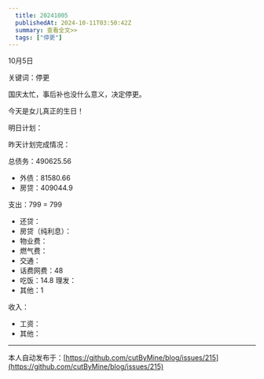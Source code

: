 ```yaml
---
  title: 20241005
  publishedAt: 2024-10-11T03:50:42Z
  summary: 查看全文>>
  tags: ["停更"]
---
```


10月5日 

关键词：停更

国庆太忙，事后补也没什么意义，决定停更。

今天是女儿真正的生日！

明日计划：

昨天计划完成情况：

总债务：490625.56
- 外债：81580.66
- 房贷：409044.9

支出：799 = 799
- 还贷：
- 房贷（纯利息）：
- 物业费：
- 燃气费：
- 交通：
- 话费网费：48
- 吃饭：14.8
 理发：
- 其他：1

收入：
- 工资：
- 其他：


---
本人自动发布于：[https://github.com/cutByMine/blog/issues/215](https://github.com/cutByMine/blog/issues/215)
